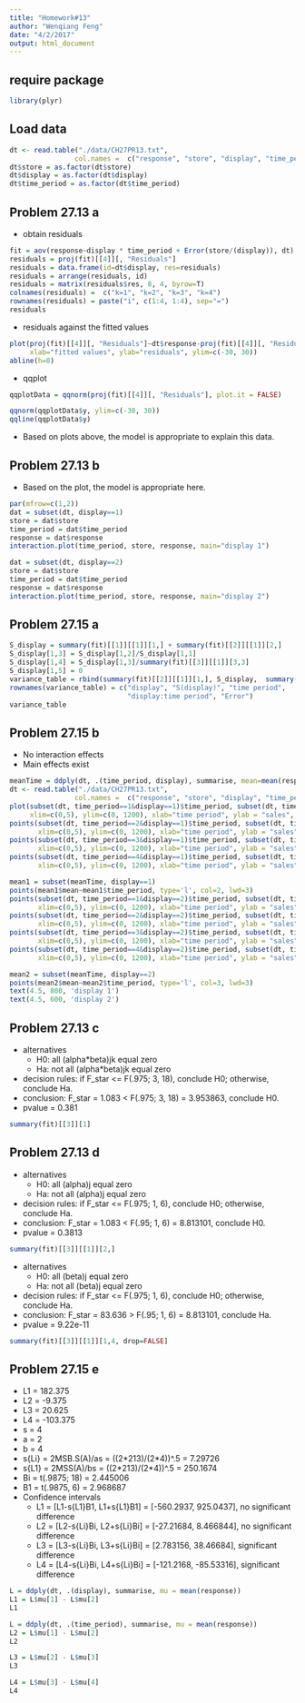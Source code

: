 ```yaml
---
title: "Homework#13"
author: "Wenqiang Feng"
date: "4/2/2017"
output: html_document
---
```


## require package 
```r
library(plyr)
```

## Load data
```r
dt <- read.table("./data/CH27PR13.txt", 
                col.names =  c("response", "store", "display", "time_period"))
dt$store = as.factor(dt$store)
dt$display = as.factor(dt$display)
dt$time_period = as.factor(dt$time_period)
```

## Problem 27.13 a
* obtain residuals 

```r

fit = aov(response~display * time_period + Error(store/(display)), dt)
residuals = proj(fit)[[4]][, "Residuals"]
residuals = data.frame(id=dt$display, res=residuals)
residuals = arrange(residuals, id)
residuals = matrix(residuals$res, 8, 4, byrow=T)
colnames(residuals) =  c("k=1", "k=2", "k=3", "k=4")
rownames(residuals) = paste("i", c(1:4, 1:4), sep="=")
residuals
```

* residuals against the fitted values

```r
plot(proj(fit)[[4]][, "Residuals"]~dt$response-proj(fit)[[4]][, "Residuals"], 
     xlab="fitted values", ylab="residuals", ylim=c(-30, 30))
abline(h=0)
```

* qqplot

```r
qqplotData = qqnorm(proj(fit)[[4]][, "Residuals"], plot.it = FALSE)
```

```r
qqnorm(qqplotData$y, ylim=c(-30, 30))
qqline(qqplotData$y)
```

* Based on plots above, the model is appropriate to explain this data.


## Problem 27.13 b

* Based on the plot, the model is appropriate here.

```r
par(mfrow=c(1,2))
dat = subset(dt, display==1)
store = dat$store
time_period = dat$time_period
response = dat$response
interaction.plot(time_period, store, response, main="display 1")

dat = subset(dt, display==2)
store = dat$store
time_period = dat$time_period
response = dat$response
interaction.plot(time_period, store, response, main="display 2")
```


## Problem 27.15 a

```r
S_display = summary(fit)[[1]][[1]][1,] + summary(fit)[[2]][[1]][2,]
S_display[1,3] = S_display[1,2]/S_display[1,1]
S_display[1,4] = S_display[1,3]/summary(fit)[[3]][[1]][3,3]
S_display[1,5] = 0
variance_table = rbind(summary(fit)[[2]][[1]][1,], S_display,  summary(fit)[[3]][[1]])
rownames(variance_table) = c("display", "S(display)", "time period", 
                             "display:time period", "Error")
variance_table
```

## Problem 27.15 b

* No interaction effects
* Main effects exist

```r
meanTime = ddply(dt, .(time_period, display), summarise, mean=mean(response))
dt <- read.table("./data/CH27PR13.txt", 
                col.names =  c("response", "store", "display", "time_period"))
plot(subset(dt, time_period==1&display==1)$time_period, subset(dt, time_period==1&display==1)$response, 
     xlim=c(0,5), ylim=c(0, 1200), xlab="time period", ylab = "sales", pch=16, col=2)
points(subset(dt, time_period==2&display==1)$time_period, subset(dt, time_period==2&display==1)$response, 
       xlim=c(0,5), ylim=c(0, 1200), xlab="time period", ylab = "sales", pch=16, col=2)
points(subset(dt, time_period==3&display==1)$time_period, subset(dt, time_period==3&display==1)$response, 
       xlim=c(0,5), ylim=c(0, 1200), xlab="time period", ylab = "sales", pch=16, col=2)
points(subset(dt, time_period==4&display==1)$time_period, subset(dt, time_period==4&display==1)$response, 
       xlim=c(0,5), ylim=c(0, 1200), xlab="time period", ylab = "sales", pch=16, col=2)

mean1 = subset(meanTime, display==1)
points(mean1$mean~mean1$time_period, type='l', col=2, lwd=3)
points(subset(dt, time_period==1&display==2)$time_period, subset(dt, time_period==1&display==2)$response, 
       xlim=c(0,5), ylim=c(0, 1200), xlab="time period", ylab = "sales", pch=16, col=3)
points(subset(dt, time_period==2&display==2)$time_period, subset(dt, time_period==2&display==2)$response, 
       xlim=c(0,5), ylim=c(0, 1200), xlab="time period", ylab = "sales", pch=16, col=3)
points(subset(dt, time_period==3&display==2)$time_period, subset(dt, time_period==3&display==2)$response, 
       xlim=c(0,5), ylim=c(0, 1200), xlab="time period", ylab = "sales", pch=16, col=3)
points(subset(dt, time_period==4&display==2)$time_period, subset(dt, time_period==4&display==2)$response, 
       xlim=c(0,5), ylim=c(0, 1200), xlab="time period", ylab = "sales", pch=16, col=3)

mean2 = subset(meanTime, display==2)
points(mean2$mean~mean2$time_period, type='l', col=3, lwd=3)
text(4.5, 800, 'display 1')
text(4.5, 600, 'display 2')
```


## Problem 27.13 c

* alternatives
    + H0: all (alpha*beta)jk equal zero
    + Ha: not all (alpha*beta)jk equal zero

* decision rules: if F\_star <= F(.975; 3, 18), conclude H0; otherwise, conclude Ha. 
* conclusion: F\_star = 1.083 < F(.975; 3, 18) = 3.953863, conclude H0.
* pvalue = 0.381

```r
summary(fit)[[3]][1]
```

## Problem 27.13 d

* alternatives
    + H0: all (alpha)j equal zero
    + Ha: not all (alpha)j equal zero

* decision rules: if F\_star <= F(.975; 1, 6), conclude H0; otherwise, conclude Ha. 
* conclusion: F\_star = 1.083 < F(.95; 1, 6) = 8.813101, conclude H0.
* pvalue = 0.3813 

```r
summary(fit)[[3]][[1]][2,]
```


* alternatives
    + H0: all (beta)j equal zero
    + Ha: not all (beta)j equal zero

* decision rules: if F\_star <= F(.975; 1, 6), conclude H0; otherwise, conclude Ha. 
* conclusion: F\_star = 83.636 > F(.95; 1, 6) = 8.813101, conclude Ha.
* pvalue = 9.22e-11

```r
summary(fit)[[3]][[1]][1,4, drop=FALSE]
```



## Problem 27.15 e
* L1 = 182.375
* L2 = -9.375
* L3 = 20.625
* L4 = -103.375
* s = 4
* a = 2
* b = 4
* s{Li} = 2MSB.S(A)/as = ((2\*213)/(2\*4))^.5 = 7.29726
* s{L1} = 2MSS(A)/bs = ((2\*213)/(2\*4))^.5 = 250.1674
* Bi = t(.9875; 18) = 2.445006
* B1 = t(.9875, 6) = 2.968687
* Confidence intervals
    + L1 = [L1-s{L1}B1, L1+s{L1}B1] = [-560.2937, 925.0437], no significant difference
    + L2 = [L2-s{Li}Bi, L2+s{Li}Bi] = [-27.21684, 8.466844], no significant difference
    + L3 = [L3-s{Li}Bi, L3+s{Li}Bi] = [2.783156, 38.46684], significant difference
    + L4 = [L4-s{Li}Bi, L4+s{Li}Bi] = [-121.2168, -85.53316], significant difference
    
```r
L = ddply(dt, .(display), summarise, mu = mean(response))
L1 = L$mu[1] - L$mu[2]
L1

L = ddply(dt, .(time_period), summarise, mu = mean(response))
L2 = L$mu[1] - L$mu[2]
L2

L3 = L$mu[2] - L$mu[3]
L3

L4 = L$mu[3] - L$mu[4]
L4
```
